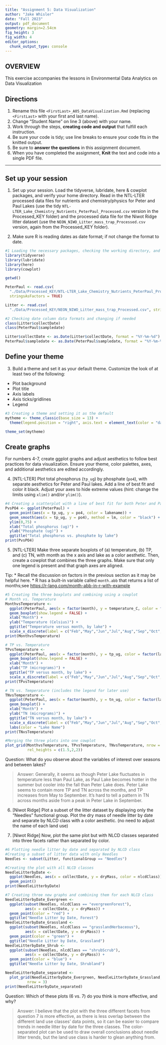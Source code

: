 ```yaml
---
title: "Assignment 5: Data Visualization"
author: "Jake Whisler"
date: "Fall 2023"
output: pdf_document
geometry: margin=2.54cm
fig_height: 3
fig_width: 4
editor_options: 
  chunk_output_type: console
---
```


## OVERVIEW

This exercise accompanies the lessons in Environmental Data Analytics on Data Visualization 

## Directions
1.  Rename this file `<FirstLast>_A05_DataVisualization.Rmd` (replacing `<FirstLast>` with your first and last name).
2. Change "Student Name" on line 3 (above) with your name.
3. Work through the steps, **creating code and output** that fulfill each instruction.
4. Be sure your code is tidy; use line breaks to ensure your code fits in the knitted output.
5. Be sure to **answer the questions** in this assignment document.
6. When you have completed the assignment, **Knit** the text and code into a single PDF file.

---

## Set up your session 

1. Set up your session. Load the tidyverse, lubridate, here & cowplot packages, and verify your home directory. Read in the NTL-LTER processed data files for nutrients and chemistry/physics for Peter and Paul Lakes (use the tidy `NTL-LTER_Lake_Chemistry_Nutrients_PeterPaul_Processed.csv` version in the Processed_KEY folder) and the processed data file for the Niwot Ridge litter dataset (use the `NEON_NIWO_Litter_mass_trap_Processed.csv` version, again from the Processed_KEY folder). 

2. Make sure R is reading dates as date format; if not change the format to date.

```r
#1 Loading the necessary packages, checking the working directory, and grabbing needed files
library(tidyverse)
library(lubridate)
library(here)
library(cowplot)

getwd()

PeterPaul <- read.csv(
  "./Data/Processed_KEY/NTL-LTER_Lake_Chemistry_Nutrients_PeterPaul_Processed.csv", 
  stringsAsFactors = TRUE)

Litter <- read.csv(
  "./Data/Processed_KEY/NEON_NIWO_Litter_mass_trap_Processed.csv", stringsAsFactors = TRUE)

#2 Checking date column data formats and changing if needed
class(Litter$collectDate)
class(PeterPaul$sampledate)

Litter$collectDate <- as.Date(Litter$collectDate, format = "%Y-%m-%d")
PeterPaul$sampledate <- as.Date(PeterPaul$sampledate, format = "%Y-%m-%d")

```
## Define your theme
3. Build a theme and set it as your default theme. Customize the look of at least two of the following: 
 * Plot background
 * Plot title
 * Axis labels
 * Axis ticks/gridlines
 * Legend

```r
#3 Creating a theme and setting it as the default
mytheme <- theme_classic(base_size = 13) +
  theme(legend.position = "right", axis.text = element_text(color = "darkolivegreen"))

theme_set(mytheme)
```

## Create graphs
For numbers 4-7, create ggplot graphs and adjust aesthetics to follow best practices for data visualization. Ensure your theme, color palettes, axes, and additional aesthetics are edited accordingly.

4. [NTL-LTER] Plot total phosphorus (`tp_ug`) by phosphate (`po4`), with separate aesthetics for Peter and Paul lakes. Add a line of best fit and color it black. Adjust your axes to hide extreme values (hint: change the limits using `xlim()` and/or `ylim()`).

```r
#4 Creating a scatterplot with a line of best fit for both Peter and Paul lakes
PvsPO4 <- ggplot(PeterPaul) +
  geom_point(aes(x = tp_ug, y = po4, color = lakename)) +
  geom_smooth(aes(x = tp_ug, y = po4), method = lm, color = "black") +
  ylim(0,75) +
  xlab("Total phosphorus (ug)") +
  ylab("Phosphate (ug)") +
  ggtitle("Total phosphorus vs. phosphate by lake")
print(PvsPO4)

```


5. [NTL-LTER] Make three separate boxplots of (a) temperature, (b) TP, and (c) TN, with month as the x axis and lake as a color aesthetic. Then, create a cowplot that combines the three graphs. Make sure that only one legend is present and that graph axes are aligned. 

Tip:
* Recall the discussion on factors in the previous section as it may be helpful here. 
* R has a built-in variable called `month.abb` that returns a list of months;see <https://r-lang.com/month-abb-in-r-with-example>

```r
#5 Creating the three boxplots and combining using a cowplot
# Month vs. Temperature
MonthvsTemperature <- 
  ggplot(PeterPaul, aes(x = factor(month), y = temperature_C, color = factor(lakename))) +
  geom_boxplot(show.legend = FALSE) +
  xlab("Month") +
  ylab("Temperature (Celsius)") +
  ggtitle("Temperature versus month, by lake") +
  scale_x_discrete(label = c("Feb","May","Jun","Jul","Aug","Sep","Oct","Nov"))
print(MonthvsTemperature)

# TP vs. Temperature
TPvsTemperature <- 
  ggplot(PeterPaul, aes(x = factor(month), y = tp_ug, color = factor(lakename))) +
  geom_boxplot(show.legend = FALSE) +
  xlab("Month") +
  ylab("TP (micrograms)") +
  ggtitle("TP versus month, by lake") +
  scale_x_discrete(label = c("Feb","May","Jun","Jul","Aug","Sep","Oct","Nov"))
print(TPvsTemperature)

# TN vs. Temperature (includes the legend for later use)
TNvsTemperature <- 
  ggplot(PeterPaul, aes(x = factor(month), y = tn_ug, color = factor(lakename))) +
  geom_boxplot() +
  xlab("Month") +
  ylab("TN (micrograms)") +
  ggtitle("TN versus month, by lake") +
  scale_x_discrete(label = c("Feb","May","Jun","Jul","Aug","Sep","Oct","Nov")) +
  labs(color = "Lake Name")
print(TNvsTemperature)

#Merging the three plots into one cowplot
plot_grid(MonthvsTemperature, TPvsTemperature, TNvsTemperature, nrow = 3, align = 'h',
          rel_heights = c(1.5,2,2))
```

Question: What do you observe about the variables of interest over seasons and between lakes? 

> Answer: Generally, it seems as though Peter Lake fluctuates in temperature less than Paul Lake, as Paul Lake becomes hotter in the summer but cooler into the fall than Peter Lake does. Peter Lake seems to contain more TP and TN across the months, and TP increases from May to September. It's hard to tell a pattern in TN across months aside from a peak in Peter Lake in September.

6. [Niwot Ridge] Plot a subset of the litter dataset by displaying only the "Needles" functional group. Plot the dry mass of needle litter by date and separate by NLCD class with a color aesthetic. (no need to adjust the name of each land use)

7. [Niwot Ridge] Now, plot the same plot but with NLCD classes separated into three facets rather than separated by color. 

```r
#6 Plotting needle litter by date and separated by NLCD class
#Creating a subset of litter data with only Needles
Needles <- subset(Litter, functionalGroup == "Needles")

#Creating the plot with all NLCD classes
NeedleLitterbyDate <- 
  ggplot(Needles, aes(x = collectDate, y = dryMass, color = nlcdClass)) +
  geom_point()
print(NeedleLitterbyDate)

#7 Creating three new graphs and combining them for each NLCD class
NeedleLitterbyDate_Evergreen <- 
  ggplot(subset(Needles, nlcdClass == "evergreenForest"), 
         aes(x = collectDate, y = dryMass)) +
  geom_point(color = "red") +
  ggtitle("Needle Litter by Date, Forest")
NeedleLitterbyDate_Grassland <- 
  ggplot(subset(Needles, nlcdClass == "grasslandHerbaceous"), 
         aes(x = collectDate, y = dryMass)) +
  geom_point(color = "green") +
  ggtitle("Needle Litter by Date, Grassland")
NeedleLitterbyDate_Shrub <- 
  ggplot(subset(Needles, nlcdClass == "shrubScrub"), 
         aes(x = collectDate, y = dryMass)) +
  geom_point(color = "blue") +
  ggtitle("Needle Litter by Date, Shrubland")

NeedleLitterbyDate_separated <-
  plot_grid(NeedleLitterbyDate_Evergreen, NeedleLitterbyDate_Grassland, NeedleLitterbyDate_Shrub,
          nrow = 3)
print(NeedleLitterbyDate_separated)
```
Question: Which of these plots (6 vs. 7) do you think is more effective, and why? 

> Answer: I believe that the plot with the three different facets from question 7 is more effective, as there is less overlap between the different land use classes' data points, so it can be easier to compare trends in needle litter by date for the three classes. The color-separated plot can be used to draw overall conclusions about needle litter trends, but the land use class is harder to glean anything from.